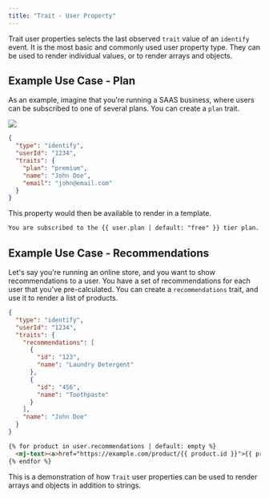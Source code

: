 ```yaml
---
title: "Trait - User Property"
---
```


Trait user properties selects the last observed `trait` value of an `identify` event. It is the most basic and commonly used user property type. They can be used to render individual values, or to render arrays and objects.

## Example Use Case - Plan

As an example, imagine that you're running a SAAS business, where users can be subscribed to one of several plans. You can create a `plan` trait.

<Frame>
  <img src="/images/plan-up.png" />
</Frame>

```json
{
  "type": "identify",
  "userId": "1234",
  "traits": {
    "plan": "premium",
    "name": "John Doe",
    "email": "john@email.com"
  }
}
```

This property would then be available to render in a template.

```html
You are subscribed to the {{ user.plan | default: "free" }} tier plan.
```

## Example Use Case - Recommendations

Let's say you're running an online store, and you want to show recommendations to a user. You have a set of recommendations for each user that you've pre-calculated. You can create a `recommendations` trait, and use it to render a list of products.

```json
{
  "type": "identify",
  "userId": "1234",
  "traits": {
    "recommendations": [
      {
        "id": "123",
        "name": "Laundry Detergent"
      },
      {
        "id": "456",
        "name": "Toothpaste"
      }
    ],
    "name": "John Doe"
  }
}
```


```html
{% for product in user.recommendations | default: empty %}
  <mj-text><a>href="https://example.com/product/{{ product.id }}">{{ product.name }}</a></mj-text>
{% endfor %}
```

This is a demonstration of how `Trait` user properties can be used to render arrays and objects in addition to strings.

<Snippet file="path-syntax.mdx" />
